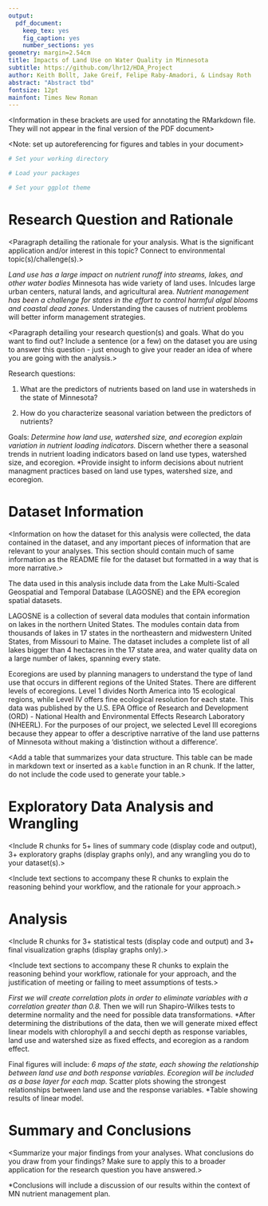 ```yaml
---
output: 
  pdf_document:
    keep_tex: yes
    fig_caption: yes
    number_sections: yes
geometry: margin=2.54cm
title: Impacts of Land Use on Water Quality in Minnesota 
subtitle: https://github.com/lhr12/HDA_Project
author: Keith Bollt, Jake Greif, Felipe Raby-Amadori, & Lindsay Roth
abstract: "Abstract tbd"
fontsize: 12pt
mainfont: Times New Roman
---
```


<Information in these brackets are used for annotating the RMarkdown file. They will not appear in the final version of the PDF document>

\newpage
\tableofcontents 
\newpage
\listoftables 
\newpage
\listoffigures 
\newpage

<Setup the global options for the R chunks in your document>

<Note: set up autoreferencing for figures and tables in your document>

```r
# Set your working directory

# Load your packages

# Set your ggplot theme

```


# Research Question and Rationale

<Paragraph detailing the rationale for your analysis. What is the significant application and/or interest in this topic? Connect to environmental topic(s)/challenge(s).>

*Land use has a large impact on nutrient runoff into streams, lakes, and other water bodies
*Minnesota has wide variety of land uses.  Inlcudes large urban centers, natural lands, and agricultural area. 
*Nutrient management has been a challenge for states in the effort to control harmful algal blooms and coastal dead zones.
*Understanding the causes of nutrient problems will better inform management strategies.

<Paragraph detailing your research question(s) and goals. What do you want to find out? Include a sentence (or a few) on the dataset you are using to answer this question - just enough to give your reader an idea of where you are going with the analysis.>

Research questions:

1. What are the predictors of nutrients based on land use in watersheds in the state of Minnesota?

2. How do you characterize seasonal variation between the predictors of nutrients?

Goals:
*Determine how land use, watershed size, and ecoregion explain variation in nutrient loading indicators.
*Discern whether there a seasonal trends in nutrient loading indicators based on land use types, watershed size, and ecoregion.
*Provide insight to inform decisions about nutrient managment practices based on land use types, watershed size, and ecoregion.

\newpage

# Dataset Information

<Information on how the dataset for this analysis were collected, the data contained in the dataset, and any important pieces of information that are relevant to your analyses. This section should contain much of same information as the README file for the dataset but formatted in a way that is more narrative.>

The data used in this analysis include data from the Lake Multi-Scaled Geospatial and Temporal Database (LAGOSNE) and the EPA ecoregion spatial datasets.

LAGOSNE is a collection of several data modules that contain information on lakes in the northern United States. The modules contain data from thousands of lakes in 17 states in the northeastern and midwestern United States, from Missouri to Maine. The dataset includes a complete list of all lakes bigger than 4 hectacres in the 17 state area, and water quality data on a large number of lakes, spanning every state. 

Ecoregions are used by planning managers to understand the type of land use that occurs in different regions of the United States. There are different levels of ecoregions. Level 1 divides North America into 15 ecological regions, while Level IV offers fine ecological resolution for each state. This data was published by the U.S. EPA Office of Research and Development (ORD) - National Health and Environmental Effects Research Laboratory (NHEERL). For the purposes of our project, we selected Level III ecoregions because they appear to offer a descriptive narrative of the land use patterns of Minnesota without making a 'distinction without a difference'.

<Add a table that summarizes your data structure. This table can be made in markdown text or inserted as a `kable` function in an R chunk. If the latter, do not include the code used to generate your table.>

\newpage

# Exploratory Data Analysis and Wrangling

<Include R chunks for 5+ lines of summary code (display code and output), 3+ exploratory graphs (display graphs only), and any wrangling you do to your dataset(s).> 

<Include text sections to accompany these R chunks to explain the reasoning behind your workflow, and the rationale for your approach.>


\newpage

# Analysis
<Include R chunks for 3+ statistical tests (display code and output) and 3+ final visualization graphs (display graphs only).>

<Include text sections to accompany these R chunks to explain the reasoning behind your workflow, rationale for your approach, and the justification of meeting or failing to meet assumptions of tests.>

*First we will create correlation plots in order to eliminate variables with a correlation greater than 0.8.
*Then we will run Shapiro-Wilkes tests to determine normality and the need for possible data transformations.
*After determining the distributions of the data, then we will generate mixed effect linear models with chlorophyll a and secchi depth as response variables, land use and watershed size as fixed effects, and ecoregion as a random effect.

Final figures will include:
*6 maps of the state, each showing the relationship between land use and both response variables. Ecoregion will be included as a base layer for each map.
*Scatter plots showing the strongest relationships between land use and the response variables.
*Table showing results of linear model.

\newpage

# Summary and Conclusions
<Summarize your major findings from your analyses. What conclusions do you draw from your findings? Make sure to apply this to a broader application for the research question you have answered.>

*Conclusions will include a discussion of our results within the context of MN nutrient management plan.

